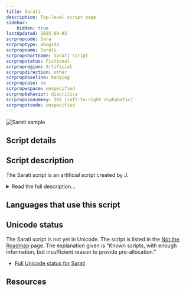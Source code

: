 ```yaml
---
title: Sarati
description: Top-level script page
sidebar:
    hidden: true
lastUpdated: 2025-09-03
scrpropcode: Sara
scrproptype: abugida
scrpropname: Sarati
scrpropshortname: Sarati script
scrpropstatus: Fictional
scrpropregion: Artificial
scrpropdirection: other
scrpropbaseline: hanging
scrpropcase: no
scrpropwspace: unspecified
scrpropbehavior: diacritics
scrpropisonumkey: 292 (left-to-right alphabetic)
scrpropotcode: unspecified
---
```



![Sarati sample](../images/sara-sample.png "Sample of Sarati Eldamar font")

## Script details

<ScriptDetails />

## Script description

The Sarati script is an artificial script created by J.

<details>
<summary>Read the full description...</summary>R. R. Tolkien for writing the artificial language, Quenya, which is spoken in the fictional territory of Middle-earth, where many of Tolkien’s novels are set.

Sarati is an abugida. Each letter, called a _sarat_, represents one phoneme. The script is based on consonants, with vowels written as diacritics. The script can be written in any direction, vertically, horizontally or [boustrophedon](/reference/glossary#boust), but is most often written vertically from top to bottom.

Sarati was created partly to provide a history for the better-known [Tengwar](/scrlang/scripts/teng) script, which is claimed to be the descendant of Sarati.
</details>

## Languages that use this script

<WsList script='Sara' wsMax='5' />

## Unicode status

The Sarati script is not yet in Unicode. The script is listed in the [Not the Roadmap](http://www.unicode.org/roadmaps/not-the-roadmap/) page. The explanation given is "Known scripts, with enough information, but insufficient reason to provide pre-allocation."

- [Full Unicode status for Sarati](/scrlang/unicode/sara-unicode)



## Resources

<ScriptResources detailSummary='seemore' />

